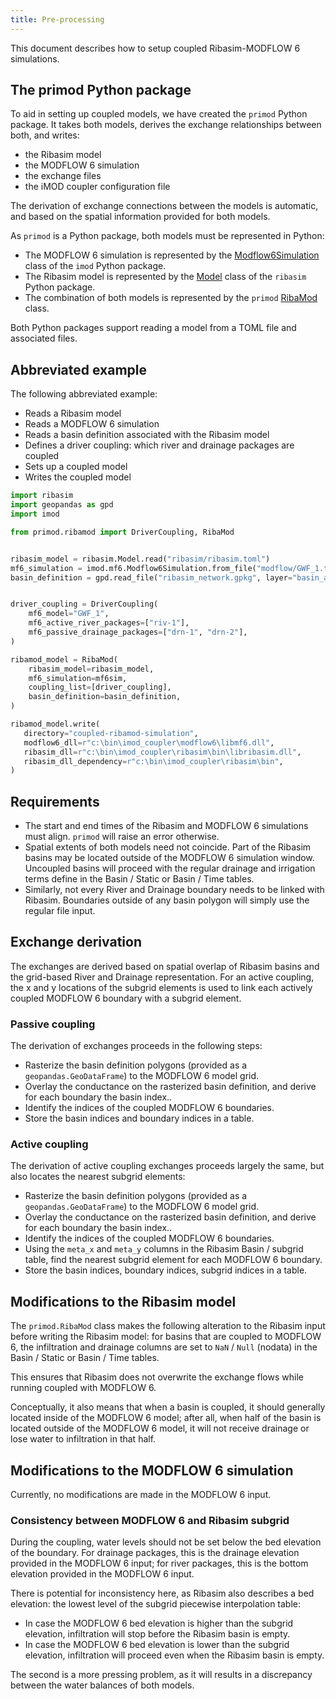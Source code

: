 ```yaml
---
title: Pre-processing
---
```


This document describes how to setup coupled Ribasim-MODFLOW 6 simulations.

## The primod Python package

To aid in setting up coupled models, we have created the `primod` Python
package. It takes both models, derives the exchange relationships between
both, and writes: 

* the Ribasim model
* the MODFLOW 6 simulation
* the exchange files
* the iMOD coupler configuration file 

The derivation of exchange connections between the models is automatic, and
based on the spatial information provided for both models.

As `primod` is a Python package, both models must be represented in Python:

* The MODFLOW 6 simulation is represented by the
  [Modflow6Simulation](https://deltares.github.io/imod-python/api/generated/mf6/imod.mf6.Modflow6Simulation.html)
  class of the `imod` Python package.
* The Ribasim model is represented by the
  [Model](https://deltares.github.io/Ribasim/python/reference/#model) class of
  the `ribasim` Python package.
* The combination of both models is represented by the `primod`
  [RibaMod](https://deltares.github.io/iMOD-Documentation/primod_api/RibaMod.html#primod.RibaMod)
  class.
 
Both Python packages support reading a model from a TOML file and associated
files.

## Abbreviated example

The following abbreviated example:

* Reads a Ribasim model
* Reads a MODFLOW 6 simulation
* Reads a basin definition associated with the Ribasim model
* Defines a driver coupling: which river and drainage packages are coupled
* Sets up a coupled model
* Writes the coupled model


``` python
import ribasim
import geopandas as gpd
import imod

from primod.ribamod import DriverCoupling, RibaMod


ribasim_model = ribasim.Model.read("ribasim/ribasim.toml")
mf6_simulation = imod.mf6.Modflow6Simulation.from_file("modflow/GWF_1.toml")
basin_definition = gpd.read_file("ribasim_network.gpkg", layer="basin_areas")


driver_coupling = DriverCoupling(
    mf6_model="GWF_1",
    mf6_active_river_packages=["riv-1"],
    mf6_passive_drainage_packages=["drn-1", "drn-2"],
)

ribamod_model = RibaMod(
    ribasim_model=ribasim_model,
    mf6_simulation=mf6sim,
    coupling_list=[driver_coupling],
    basin_definition=basin_definition,
)

ribamod_model.write(
   directory="coupled-ribamod-simulation",
   modflow6_dll=r"c:\bin\imod_coupler\modflow6\libmf6.dll",
   ribasim_dll=r"c:\bin\imod_coupler\ribasim\bin\libribasim.dll",
   ribasim_dll_dependency=r"c:\bin\imod_coupler\ribasim\bin",
)
```

## Requirements

* The start and end times of the Ribasim and MODFLOW 6 simulations must align.
  `primod` will raise an error otherwise.
* Spatial extents of both models need not coincide. Part of the Ribasim basins
  may be located outside of the MODFLOW 6 simulation window. Uncoupled basins
  will proceed with the regular drainage and irrigation terms define in the
  Basin / Static or Basin / Time tables.
* Similarly, not every River and Drainage boundary needs to be linked with
  Ribasim. Boundaries outside of any basin polygon will simply use the regular
  file input.

## Exchange derivation

The exchanges are derived based on spatial overlap of Ribasim basins and the
grid-based River and Drainage representation. For an active coupling, the x
and y locations of the subgrid elements is used to link each actively coupled
MODFLOW 6 boundary with a subgrid element.


### Passive coupling

The derivation of exchanges proceeds in the following steps:

* Rasterize the basin definition polygons (provided as a
  `geopandas.GeoDataFrame`) to the MODFLOW 6 model grid.
* Overlay the conductance on the rasterized basin definition,
  and derive for each boundary the basin index..
* Identify the indices of the coupled MODFLOW 6 boundaries.
* Store the basin indices and boundary indices in a table.

### Active coupling

The derivation of active coupling exchanges proceeds largely the same, but also
locates the nearest subgrid elements:

* Rasterize the basin definition polygons (provided as a
  `geopandas.GeoDataFrame`) to the MODFLOW 6 model grid.
* Overlay the conductance on the rasterized basin definition, and derive for
  each boundary the basin index..
* Identify the indices of the coupled MODFLOW 6 boundaries.
* Using the `meta_x` and `meta_y` columns in the Ribasim Basin / subgrid table,
  find the nearest subgrid element for each MODFLOW 6 boundary.
* Store the basin indices, boundary indices, subgrid indices in a table.

## Modifications to the Ribasim model

The `primod.RibaMod` class makes the following alteration to the Ribasim input
before writing the Ribasim model: for basins that are coupled to MODFLOW 6,
the infiltration and drainage columns are set to `NaN` / `Null` (nodata) in
the Basin / Static or Basin / Time tables.

This ensures that Ribasim does not overwrite the exchange flows while running
coupled with MODFLOW 6.

Conceptually, it also means that when a basin is coupled, it should generally
located inside of the MODFLOW 6 model; after all, when half of the basin is
located outside of the MODFLOW 6 model, it will not receive drainage or lose
water to infiltration in that half.

## Modifications to the MODFLOW 6 simulation

Currently, no modifications are made in the MODFLOW 6 input.

### Consistency between MODFLOW 6 and Ribasim subgrid

During the coupling, water levels should not be set below the bed elevation
of the boundary. For drainage packages, this is the drainage elevation
provided in the MODFLOW 6 input; for river packages, this is the bottom
elevation provided in the MODFLOW 6 input.

There is potential for inconsistency here, as Ribasim also describes a bed
elevation: the lowest level of the subgrid piecewise interpolation table:

* In case the MODFLOW 6 bed elevation is higher than the subgrid elevation,
  infiltration will stop before the Ribasim basin is empty.
* In case the MODFLOW 6 bed elevation is lower than the subgrid elevation,
  infiltration will proceed even when the Ribasim basin is empty.

The second is a more pressing problem, as it will results in a discrepancy
between the water balances of both models.
